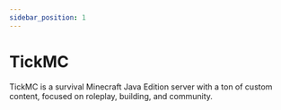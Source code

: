 ```yaml
---
sidebar_position: 1
---
```


# TickMC

TickMC is a survival Minecraft Java Edition server with a ton of custom content, focused on roleplay, building, and community.
